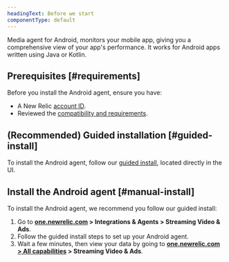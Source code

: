 ```yaml
---
headingText: Before we start
componentType: default
---
```


Media agent for Android, monitors your mobile app, giving you a comprehensive view of your app's performance. It works for Android apps written using Java or Kotlin.

## Prerequisites [#requirements]

Before you install the Android agent, ensure you have:

- A New Relic [account ID](/docs/accounts/accounts-billing/account-setup/account-id).
- Reviewed the [compatibility and requirements](/docs/streaming-video-&-ads/installation/mobile/android/android-compatibility-and-requirement).

## (Recommended) Guided installation [#guided-install]

To install the Android agent, follow our [guided install](https://onenr.io/08jqaJD9pjl), located directly in the UI.

## Install the Android agent [#manual-install]

To install the Android agent, we recommend you follow our guided install:

1. Go to <DNT>**[one.newrelic.com](https://one.newrelic.com) > Integrations & Agents > Streaming Video & Ads**</DNT>.
2. Follow the guided install steps to set up your Android agent.
3. Wait a few minutes, then view your data by going to <DNT>**[one.newrelic.com > All capabilities](https://one.newrelic.com/all-capabilities) > Streaming Video & Ads**</DNT>.